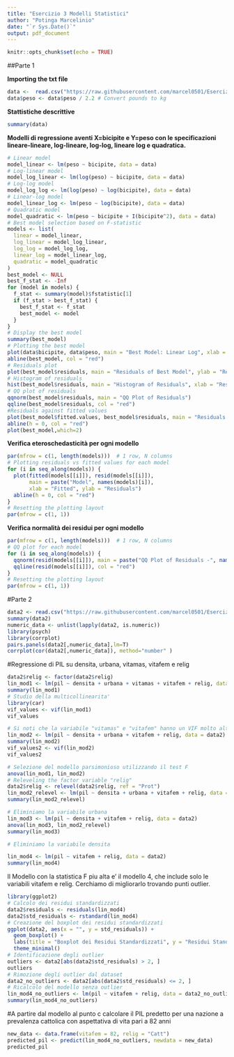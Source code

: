 ```yaml
---
title: "Esercizio 3 Modelli Statistici"
author: "Potinga Marcelinio"
date: "`r Sys.Date()`"
output: pdf_document
---
```


```r
knitr::opts_chunk$set(echo = TRUE)
```

##Parte 1

**Importing the txt file**
```r
data <-  read.csv("https://raw.githubusercontent.com/marcel0501/Esercizi-Mod-Stat/refs/heads/main/ANTROP.TXT", sep="\t")
data$peso <- data$peso / 2.2 # Convert pounds to kg
```

**Stattistiche descrittive**
```r
summary(data)
```

**Modelli di regressione aventi X=bicipite e Y=peso con le specificazioni lineare-lineare, log-lineare, log-log, lineare log e quadratica. **
```r
# Linear model
model_linear <- lm(peso ~ bicipite, data = data)
# Log-linear model
model_log_linear <- lm(log(peso) ~ bicipite, data = data)
# Log-log model
model_log_log <- lm(log(peso) ~ log(bicipite), data = data)
# Linear-log model
model_linear_log <- lm(peso ~ log(bicipite), data = data)
# Quadratic model
model_quadratic <- lm(peso ~ bicipite + I(bicipite^2), data = data)
# Best model selection based on F-statistic
models <- list(
  linear = model_linear,
  log_linear = model_log_linear,
  log_log = model_log_log,
  linear_log = model_linear_log,
  quadratic = model_quadratic
)
best_model <- NULL
best_f_stat <- -Inf
for (model in models) {
  f_stat <- summary(model)$fstatistic[1]
  if (f_stat > best_f_stat) {
    best_f_stat <- f_stat
    best_model <- model
  }
}
# Display the best model
summary(best_model)
# Plotting the best model
plot(data$bicipite, data$peso, main = "Best Model: Linear Log", xlab = "Bicipite", ylab = "Peso")
abline(best_model, col = "red")
# Residuals plot
plot(best_model$residuals, main = "Residuals of Best Model", ylab = "Residuals", xlab = "Index")
# Histogram of residuals
hist(best_model$residuals, main = "Histogram of Residuals", xlab = "Residuals", breaks = 20)
# QQ plot of residuals
qqnorm(best_model$residuals, main = "QQ Plot of Residuals")
qqline(best_model$residuals, col = "red")
#Residuals against fitted values
plot(best_model$fitted.values, best_model$residuals, main = "Residuals vs Fitted Values", xlab = "Fitted Values", ylab = "Residuals")
abline(h = 0, col = "red")
plot(best_model,which=2)
```

**Verifica eteroschedasticità per ogni modello**

```r
par(mfrow = c(1, length(models)))  # 1 row, N columns
# Plotting residuals vs fitted values for each model
for (i in seq_along(models)) {
  plot(fitted(models[[i]]), resid(models[[i]]),
       main = paste("Model", names(models)[i]),
       xlab = "Fitted", ylab = "Residuals")
  abline(h = 0, col = "red")
}
# Resetting the plotting layout 
par(mfrow = c(1, 1))
```
**Verifica normalità dei residui per ogni modello**
```r
par(mfrow = c(1, length(models)))  # 1 row, N columns
# QQ plot for each model
for (i in seq_along(models)) {
  qqnorm(resid(models[[i]]), main = paste("QQ Plot of Residuals -", names(models)[i]))
  qqline(resid(models[[i]]), col = "red")
}
# Resetting the plotting layout
par(mfrow = c(1, 1))
```

#Parte 2
```r
data2 <- read.csv("https://raw.githubusercontent.com/marcel0501/Esercizi-Mod-Stat/refs/heads/main/nazioni.csv", sep=";")
summary(data2)
numeric_data <- unlist(lapply(data2, is.numeric))
library(psych)
library(corrplot)
pairs.panels(data2[,numeric_data],lm=T)
corrplot(cor(data2[,numeric_data]), method="number" )
```

#Regressione di PIL su densita, urbana, vitamas, vitafem e relig
```r
data2$relig <- factor(data2$relig)
lin_mod1 <- lm(pil ~ densita + urbana + vitamas + vitafem + relig, data = data2)
summary(lin_mod1)
# Studio della multicollinearita'
library(car)
vif_values <- vif(lin_mod1)
vif_values

# Si noti che la variabile "vitamas" e "vitafem" hanno un VIF molto alto, suggerendo multicollinearità, proviamo ad eliminare una delle due variabili.
lin_mod2 <- lm(pil ~ densita + urbana + vitafem + relig, data = data2)
summary(lin_mod2)
vif_values2 <- vif(lin_mod2)
vif_values2

# Selezione del modello parsimonioso utilizzando il test F
anova(lin_mod1, lin_mod2)
# Releveling the factor variable "relig"
data2$relig <- relevel(data2$relig, ref = "Prot")
lin_mod2_relevel <- lm(pil ~ densita + urbana + vitafem + relig, data = data2)
summary(lin_mod2_relevel)

# Eliminiamo la variabile urbana
lin_mod3 <- lm(pil ~ densita + vitafem + relig, data = data2)
anova(lin_mod3, lin_mod2_relevel)
summary(lin_mod3)

# Eliminiamo la variabile densita

lin_mod4 <- lm(pil ~ vitafem + relig, data = data2)
summary(lin_mod4)
```
Il Modello con la statistica F piu alta e' il modello 4, che include solo le variabili vitafem e relig. Cerchiamo di migliorarlo trovando punti outlier.
```r
library(ggplot2)
# Calcolo dei residui standardizzati
data2$residuals <- residuals(lin_mod4)
data2$std_residuals <- rstandard(lin_mod4)
# Creazione del boxplot dei residui standardizzati
ggplot(data2, aes(x = "", y = std_residuals)) +
  geom_boxplot() +
  labs(title = "Boxplot dei Residui Standardizzati", y = "Residui Standardizzati") +
  theme_minimal()
# Identificazione degli outlier
outliers <- data2[abs(data2$std_residuals) > 2, ]
outliers
# Rimozione degli outlier dal dataset
data2_no_outliers <- data2[abs(data2$std_residuals) <= 2, ]
# Ricalcolo del modello senza outlier
lin_mod4_no_outliers <- lm(pil ~ vitafem + relig, data = data2_no_outliers)
summary(lin_mod4_no_outliers)
```
#A partire dal modello al punto c calcolare il PIL predetto per una nazione a prevalenza cattolica con aspettativa di vita pari a 82 anni
```r
new_data <- data.frame(vitafem = 82, relig = "Catt")
predicted_pil <- predict(lin_mod4_no_outliers, newdata = new_data)
predicted_pil
```

